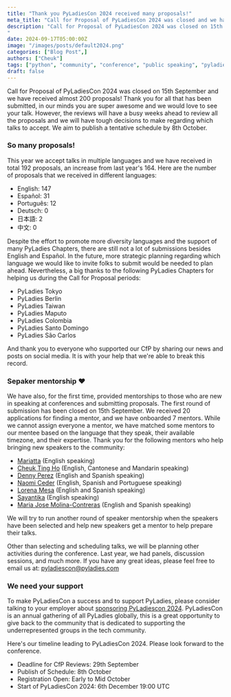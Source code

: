 ```yaml
---
title: "Thank you PyLadiesCon 2024 received many proposals!"
meta_title: "Call for Proposal of PyLadiesCon 2024 was closed and we have received almost 200 proposals!"
description: "Call for Proposal of PyLadiesCon 2024 was closed on 15th September and we have received almost 200 proposals! Thank you for all that has been submitted, in our minds you are super awesome and we would love to see your talk. However, the reviews will have a busy weeks ahead to review all the proposals and we will have tough decisions to make regarding which talks to accept. We aim to publish a tentative schedule by 8th October.
"
date: 2024-09-17T05:00:00Z
image: "/images/posts/default2024.png"
categories: ["Blog Post",]
authors: ["Cheuk"]
tags: ["python", "community", "conference", "public speaking", "pyladies", "pyldiescon2024"]
draft: false
---
```


Call for Proposal of PyLadiesCon 2024 was closed on 15th September and we have received almost 200 proposals! Thank you for all that has been submitted, in our minds you are super awesome and we would love to see your talk. However, the reviews will have a busy weeks ahead to review all the proposals and we will have tough decisions to make regarding which talks to accept. We aim to publish a tentative schedule by 8th October.

### So many proposals!

This year we accept talks in multiple languages and we have received in total 192 proposals, an increase from last year's 164. Here are the number of proposals that we received in different languages:

- English: 147
- Español: 31
- Português: 12
- Deutsch: 0
- 日本語: 2
- 中文: 0

Despite the effort to promote more diversity languages and the support of many PyLadies Chapters, there are still not a lot of submissions besides English and Español. In the future, more strategic planning regarding which language we would like to invite folks to submit would be needed to plan ahead. Nevertheless, a big thanks to the following PyLadies Chapters for helping us during the Call for Proposal periods:

- PyLadies Tokyo
- PyLadies Berlin
- PyLadies Taiwan
- PyLadies Maputo
- PyLadies Colombia
- PyLadies Santo Domingo
- PyLadies São Carlos

And thank you to everyone who supported our CfP by sharing our news and posts on social media. It is with your help that we're able to break this record.
### Sepaker mentorship ❤️

We have also, for the first time, provided mentorships to those who are new in speaking at conferences and submitting proposals. The first round of submission has been closed on 15th September. We received 20 applications for finding a mentor, and we have onboarded 7 mentors. While we cannot assign everyone a mentor, we have matched some mentors to our mentee based on the language that they speak, their available timezone, and their expertise. Thank you for the following mentors who help bringing new speakers to the community:

- [Mariatta](https://mariatta.ca) (English speaking)
- [Cheuk Ting Ho](https://cheuk.dev) (English, Cantonese and Mandarin speaking)
- [Denny Perez](https://www.linkedin.com/in/dennyperez18/) (English and Spanish speaking)
- [Naomi Ceder](https://naomiceder.tech/) (English, Spanish and Portuguese speaking)
- [Lorena Mesa](https://www.linkedin.com/in/lorenamesa/) (English and Spanish speaking)
- [Sayantika](https://www.linkedin.com/in/sayantika-banik/) (English speaking)
- [Maria Jose Molina-Contreras](https://www.linkedin.com/in/mjmolinacontreras/) (English and Spanish speaking)

We will try to run another round of speaker mentorship when the speakers have been selected and help new speakers get a mentor to help prepare their talks.

Other than selecting and scheduling talks, we will be planning other activities during the conference. Last year, we had panels, discussion sessions, and much more. If you have any great ideas, please feel free to email us at: [pyladiescon@pyladies.com](pyladiescon@pyladies.com)

### We need your support

To make PyLadiesCon a success and to support PyLadies, please consider talking to your employer about [sponsoring PyLadiescon 2024](https://conference.pyladies.com/sponsors/). PyLadiesCon is an annual gathering of all PyLadies globally, this is a great opportunity to give back to the community that is dedicated to supporting the underrepresented groups in the tech community.

Here's our timeline leading to PyLadiesCon 2024.
Please look forward to the conference.

- Deadline for CfP Reviews: 29th September
- Publish of Schedule: 8th October
- Registration Open: Early to Mid October
- Start of PyLadiesCon 2024: 6th December 19:00 UTC
